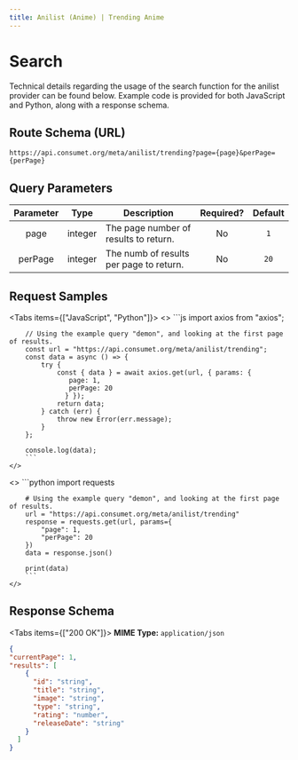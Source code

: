 ```yaml
---
title: Anilist (Anime) | Trending Anime
---
```



# Search

Technical details regarding the usage of the search function for the anilist provider can be found below. Example code is provided for both JavaScript and Python, along with a response schema.

## Route Schema (URL)

```
https://api.consumet.org/meta/anilist/trending?page={page}&perPage={perPage}
```

## Query Parameters

| Parameter |  Type   | Description                             | Required? | Default |
| :-------: | :-----: | --------------------------------------- | :-------: | :-----: |
|   page    | integer | The page number of results to return.   |    No     |   `1`   |
|  perPage  | integer | The numb of results per page to return. |    No     |  `20`   |

## Request Samples

<Tabs items={["JavaScript", "Python"]}>
  <Tab>
    <>
        ```js
        import axios from "axios";

        // Using the example query "demon", and looking at the first page of results.
        const url = "https://api.consumet.org/meta/anilist/trending";
        const data = async () => {
            try {
                const { data } = await axios.get(url, { params: {
                   page: 1,
                   perPage: 20
                  } });
                return data;
            } catch (err) {
                throw new Error(err.message);
            }
        };

        console.log(data);
        ```
    </>

  </Tab>
  <Tab>
    <>
        ```python
        import requests

        # Using the example query "demon", and looking at the first page of results.
        url = "https://api.consumet.org/meta/anilist/trending"
        response = requests.get(url, params={
            "page": 1,
            "perPage": 20
        })
        data = response.json()

        print(data)
        ```
    </>

  </Tab>
</Tabs>

## Response Schema

<Tabs items={["200 OK"]}>
  <Tab>
  **MIME Type:** `application/json`
  ```json copy=false
  {
  "currentPage": 1,
  "results": [
      {
        "id": "string",
        "title": "string",
        "image": "string",
        "type": "string",
        "rating": "number",
        "releaseDate": "string"
      }
    ]
  }
  ```
  </Tab>
</Tabs>
